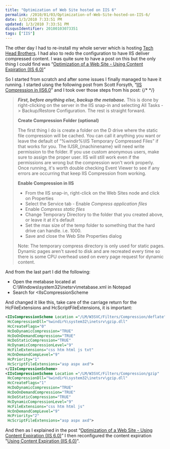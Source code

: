 ```yaml
---
title: "Optimization of Web Site hosted on IIS 6"
permalink: /2010/01/03/Optimization-of-Web-Site-hosted-on-IIS-6/
date: 1/3/2010 7:33:51 PM
updated: 1/3/2010 7:33:51 PM
disqusIdentifier: 20100103073351
tags: ["IIS"]
---
```

The other day I had to re-install my whole server which is hosting [Tech Head Brothers](http://www.techheadbrothers.com/). I had also to redo the configuration to have IIS deliver compressed content. I was quite sure to have a post on this but the only thing I could find was “[Optimization of a Web Site - Using Content Expiration (IIS 6.0)](http://weblogs.asp.net/lkempe/archive/2007/07/25/optimization-of-a-web-site-using-content-expiration-iis-6-0.aspx)”

So I started from scratch and after some issues I finally managed to have it running. I started uisng the following post from Scott Forsyth, “[IIS Compression in IIS6.0](http://weblogs.asp.net/owscott/archive/2004/01/12/57916.aspx)” and I took over those steps from his post:
{/* <!-- more --> */}

> ***First, before anything else, backup the metabase.*** This is done by right-clicking on the server in the IIS snap-in and selecting All Tasks -> Backup/Restore Configuration. The rest is straight forward.
> 
> **Create Compression Folder (optional)**
> 
> The first thing I do is create a folder on the D drive where the static file compression will be cached. You can call it anything you want or leave the default of “%windir%\IIS Temporary Compressed Files” if that works for you. The IUSR_\{machinename\} will need write permission to the folder. If you use custom anonymous users, make sure to assign the proper user. IIS will still work even if the permissions are wrong but the compression won't work properly. Once running, it's worth double checking Event Viewer to see if any errors are occurring that keep IIS Compression from working.
> 
> **Enable Compression in IIS**
> 
> - From the IIS snap-in, right-click on the Web Sites node and click on Properties
> - Select the Service tab - Enable *Compress application files*
> - Enable *Compress static files*
> - Change Temporary Directory to the folder that you created above, or leave it at it's default
> - Set the max size of the temp folder to something that the hard drive can handle. i.e. 1000.
> - Save and close the Web Site Properties dialog
> 
> Note: The temporary compress directory is only used for static pages. Dynamic pages aren't saved to disk and are recreated every time so there is some CPU overhead used on every page request for dynamic content.

And from the last part I did the following:

*   Open the metabase located at C:\Windows\system32\inetsrv\metabase.xml in Notepad
*   Search for &lt;IIsCompressionScheme   

And changed it like this, take care of the carriage return for the HcFileExtensions and HcScriptFileExtensions, it is important:

```xml
<IIsCompressionScheme Location ="/LM/W3SVC/Filters/Compression/deflate"     
 HcCompressionDll="%windir%\system32\inetsrv\gzip.dll"      
 HcCreateFlags="0"      
 HcDoDynamicCompression="TRUE"      
 HcDoOnDemandCompression="TRUE"      
 HcDoStaticCompression="TRUE"      
 HcDynamicCompressionLevel="9"      
 HcFileExtensions="css htm html js txt"        
 HcOnDemandCompLevel="9"      
 HcPriority="1"      
 HcScriptFileExtensions="asp aspx axd">      
</IIsCompressionScheme>      
<IIsCompressionScheme Location ="/LM/W3SVC/Filters/Compression/gzip"      
 HcCompressionDll="%windir%\system32\inetsrv\gzip.dll"      
 HcCreateFlags="1"      
 HcDoDynamicCompression="TRUE"      
 HcDoOnDemandCompression="TRUE"      
 HcDoStaticCompression="TRUE"      
 HcDynamicCompressionLevel="9"      
 HcFileExtensions="css htm html js"        
 HcOnDemandCompLevel="9"      
 HcPriority="2"      
 HcScriptFileExtensions="asp aspx axd">
 ```

And then as I explained in the post “[Optimization of a Web Site - Using Content Expiration (IIS 6.0)](http://weblogs.asp.net/lkempe/archive/2007/07/25/optimization-of-a-web-site-using-content-expiration-iis-6-0.aspx)” I then reconfigured the content expiration "[Using Content Expiration (IIS 6.0)](http://www.microsoft.com/technet/prodtechnol/WindowsServer2003/Library/IIS/0fc16fe7-be45-4033-a5aa-d7fda3c993ff.mspx?mfr=true)".

